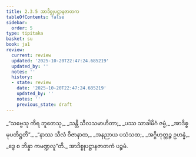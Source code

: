 ```yaml
---
title: 2.3.5 အာဒိစ္စုပဋ္ဌာနဇာတက
tableOfContents: false
sidebar:
  order: 5
type: tipitaka
basket: su
book: ja1
review:
  current: review
  updated: '2025-10-20T22:47:24.685219'
  updated_by: ''
  notes: ''
  history:
  - state: review
    date: '2025-10-20T22:47:24.685219'
    updated_by: ''
    notes: ''
    previous_state: draft
---
```



<DynamicBreadcrumb />


<ReviewStatus review={frontmatter.review} showDetails={true} />

<HypothesisAnnotation frontmatter={frontmatter} />

<Division number="49" book="ja1" e="ch" v="22" p="44">

<Paragraph number="418" type="verses" book="ja1">
_“သဗ္ဗေသု ကိရ ဘူတေသု,_  
_သန္တိ သီလသမာဟိတာ;_  
_ပဿ သာခါမိဂံ ဇမ္မံ,_  
_အာဒိစ္စမုပတိဋ္ဌတိ”._  

</Paragraph>

</Division>
<Division number="50" book="ja1" e="ch" v="22" p="44">

<Paragraph number="419" type="verses" book="ja1">
_“နာဿ သီလံ ဝိဇာနာထ,_  
_အနညာယ ပသံသထ;_  
_အဂ္ဂိဟုတ္တဉ္စ ဥဟန္နံ,_  
_ဒွေ စ ဘိန္နာ ကမဏ္ဍလူ”တိ._  


</Paragraph>
</Division>

<Paragraph number="420" type="center" book="ja1">
အာဒိစ္စုပဋ္ဌာနဇာတကံ ပဉ္စမံ.
</Paragraph>